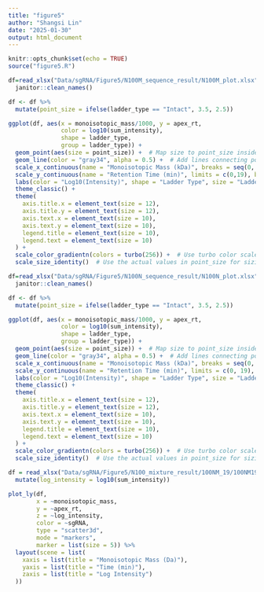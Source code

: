 ```yaml
---
title: "figure5"
author: "Shangsi Lin"
date: "2025-01-30"
output: html_document
---
```


```r
knitr::opts_chunk$set(echo = TRUE)
source("figure5.R")
```

```r
df=read_xlsx("Data/sgRNA/Figure5/N100M_sequence_result/N100M_plot.xlsx") %>% 
  janitor::clean_names()

df <- df %>%
  mutate(point_size = ifelse(ladder_type == "Intact", 3.5, 2.5))  

ggplot(df, aes(x = monoisotopic_mass/1000, y = apex_rt, 
               color = log10(sum_intensity), 
               shape = ladder_type, 
               group = ladder_type)) +
  geom_point(aes(size = point_size)) +  # Map size to point_size inside aes()
  geom_line(color = "gray34", alpha = 0.5) +  # Add lines connecting points within the same ladder_type
  scale_x_continuous(name = "Monoisotopic Mass (kDa)", breaks = seq(0, max(df$monoisotopic_mass, na.rm = TRUE), by = 2)) +
  scale_y_continuous(name = "Retention Time (min)", limits = c(0,19), breaks = seq(0, 19, by = 2)) +
  labs(color = "Log10(Intensity)", shape = "Ladder Type", size = "Ladder Type") +  # Add size to legend
  theme_classic() +
  theme(
    axis.title.x = element_text(size = 12),
    axis.title.y = element_text(size = 12),
    axis.text.x = element_text(size = 10),
    axis.text.y = element_text(size = 10),
    legend.title = element_text(size = 10),
    legend.text = element_text(size = 10)
  ) +
  scale_color_gradientn(colors = turbo(256)) +  # Use turbo color scale for the color aesthetic
  scale_size_identity()  # Use the actual values in point_size for sizing
```

```r
df=read_xlsx("Data/sgRNA/Figure5/N100N_sequence_result/N100N_plot.xlsx") %>% 
  janitor::clean_names()

df <- df %>%
  mutate(point_size = ifelse(ladder_type == "Intact", 3.5, 2.5))

ggplot(df, aes(x = monoisotopic_mass/1000, y = apex_rt, 
               color = log10(sum_intensity), 
               shape = ladder_type, 
               group = ladder_type)) +
  geom_point(aes(size = point_size)) +  # Map size to point_size inside aes()
  geom_line(color = "gray34", alpha = 0.5) +  # Add lines connecting points within the same ladder_type
  scale_x_continuous(name = "Monoisotopic Mass (kDa)", breaks = seq(0, max(df$monoisotopic_mass, na.rm = TRUE), by = 2)) +
  scale_y_continuous(name = "Retention Time (min)", limits = c(0, 19), breaks = seq(0, 19, by = 2)) +
  labs(color = "Log10(Intensity)", shape = "Ladder Type", size = "Ladder Type") +  # Add size to legend
  theme_classic() +
  theme(
    axis.title.x = element_text(size = 12),
    axis.title.y = element_text(size = 12),
    axis.text.x = element_text(size = 10),
    axis.text.y = element_text(size = 10),
    legend.title = element_text(size = 10),
    legend.text = element_text(size = 10)
  ) +
  scale_color_gradientn(colors = turbo(256)) +  # Use turbo color scale for the color aesthetic
  scale_size_identity()  # Use the actual values in point_size for sizing
```

```r
df = read_xlsx("Data/sgRNA/Figure5/N100_mixture_result/100NM_19/100NM19_plot.xlsx") %>% 
  mutate(log_intensity = log10(sum_intensity))

plot_ly(df, 
        x = ~monoisotopic_mass, 
        y = ~apex_rt, 
        z = ~log_intensity, 
        color = ~sgRNA, 
        type = "scatter3d", 
        mode = "markers", 
        marker = list(size = 5)) %>%
  layout(scene = list(
    xaxis = list(title = "Monoisotopic Mass (Da)"),
    yaxis = list(title = "Time (min)"),
    zaxis = list(title = "Log Intensity")
  ))
```

